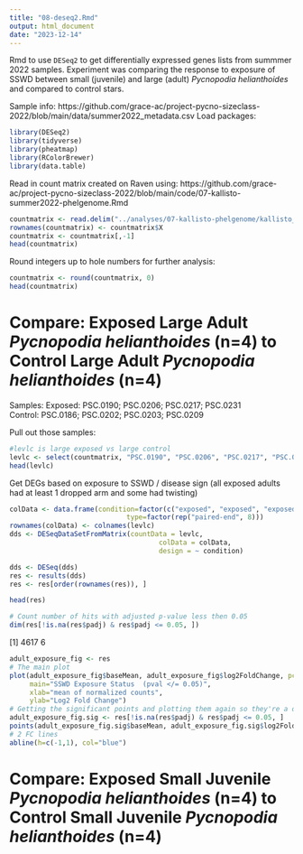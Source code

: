 ```yaml
---
title: "08-deseq2.Rmd"
output: html_document
date: "2023-12-14"
---
```

Rmd to use `DESeq2` to get differentially expressed genes lists from summmer 2022 samples. Experiment was comparing the response to exposure of SSWD between small (juvenile) and large (adult) _Pycnopodia helianthoides_ and compared to control stars. 

Sample info: 
https://github.com/grace-ac/project-pycno-sizeclass-2022/blob/main/data/summer2022_metadata.csv 
Load packages:    
```r
library(DESeq2)
library(tidyverse)
library(pheatmap)
library(RColorBrewer)
library(data.table)
```

Read in count matrix created on Raven using: https://github.com/grace-ac/project-pycno-sizeclass-2022/blob/main/code/07-kallisto-summer2022-phelgenome.Rmd 

```r
countmatrix <- read.delim("../analyses/07-kallisto-phelgenome/kallisto_20231204.isoform.counts.matrix", header = TRUE, sep = '\t')
rownames(countmatrix) <- countmatrix$X
countmatrix <- countmatrix[,-1]
head(countmatrix)
```

Round integers up to hole numbers for further analysis:
```r
countmatrix <- round(countmatrix, 0)
head(countmatrix)
```

# Compare: Exposed Large Adult _Pycnopodia helianthoides_ (n=4) to Control Large Adult _Pycnopodia helianthoides_ (n=4)

Samples:
Exposed: PSC.0190; PSC.0206; PSC.0217; PSC.0231     
Control: PSC.0186; PSC.0202; PSC.0203; PSC.0209    

Pull out those samples:
```r
#levlc is large exposed vs large control
levlc <- select(countmatrix, "PSC.0190", "PSC.0206", "PSC.0217", "PSC.0231", "PSC.0186", "PSC.0202", "PSC.0203", "PSC.0209")
head(levlc)
```

Get DEGs based on exposure to SSWD / disease sign (all exposed adults had at least 1 dropped arm and some had twisting)

```r
colData <- data.frame(condition=factor(c("exposed", "exposed", "exposed", "exposed", "control", "control", "control", "control")), 
                             type=factor(rep("paired-end", 8)))
rownames(colData) <- colnames(levlc)
dds <- DESeqDataSetFromMatrix(countData = levlc,
                                     colData = colData, 
                                     design = ~ condition)
```

```r
dds <- DESeq(dds)
res <- results(dds)
res <- res[order(rownames(res)), ]
```

```r
head(res)
```

```r
# Count number of hits with adjusted p-value less then 0.05
dim(res[!is.na(res$padj) & res$padj <= 0.05, ])
```
[1] 4617    6

```r
adult_exposure_fig <- res
# The main plot
plot(adult_exposure_fig$baseMean, adult_exposure_fig$log2FoldChange, pch=20, cex=0.45, ylim=c(-15, 15), log="x", col="darkgray",
     main="SSWD Exposure Status  (pval </= 0.05)",
     xlab="mean of normalized counts",
     ylab="Log2 Fold Change")
# Getting the significant points and plotting them again so they're a different color
adult_exposure_fig.sig <- res[!is.na(res$padj) & res$padj <= 0.05, ]
points(adult_exposure_fig.sig$baseMean, adult_exposure_fig.sig$log2FoldChange, pch=20, cex=0.45, col="red")
# 2 FC lines
abline(h=c(-1,1), col="blue")
```

# Compare: Exposed Small Juvenile _Pycnopodia helianthoides_ (n=4) to Control Small Juvenile _Pycnopodia helianthoides_ (n=4)










